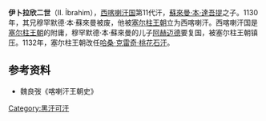 '''伊卜拉欣二世'''（II. İbrahim），[[西喀喇汗国|西喀喇汗国]]第11代汗，[[蘇來曼·本·達吾提|蘇來曼·本·達吾提]]之子。1130年，其兄穆罕默德·本·蘇來曼被废，他被[[塞尔柱王朝|塞尔柱王朝]]立为西喀喇汗。西喀喇汗国是[[塞尔柱王朝|塞尔柱王朝]]的附庸，穆罕默德·本·蘇來曼的儿子[[阿赫迈德|阿赫迈德]]要复国，被塞尔柱王朝镇压。1132年，塞尔柱王朝改任[[哈桑·克雷奇·桃花石汗|哈桑·克雷奇·桃花石汗]]。

{{start box}}
{{s-before|[[穆罕默德·本·蘇來曼|穆罕默德·本·蘇來曼]]}}
{{s-title|[[西喀喇汗国|西喀喇汗国]][[回鹘可汗列表|可汗]]|1130年—1132年}}
{{s-after|[[哈桑·克雷奇·桃花石汗|哈桑·克雷奇·桃花石汗]]}}
{{end box}}
==参考资料==
*魏良弢《喀喇汗王朝史》

[[Category:黑汗可汗|Category:黑汗可汗]]